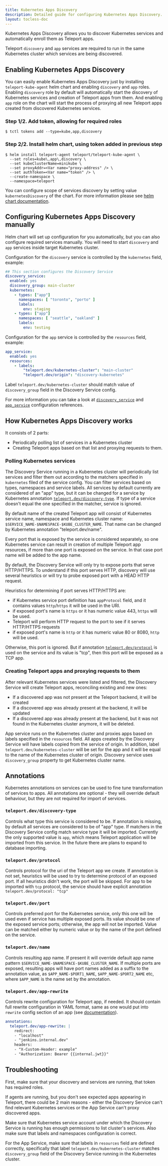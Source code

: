 ```yaml
---
title: Kubernetes Apps Discovery
description: Detailed guide for configuring Kubernetes Apps Discovery.
layout: tocless-doc
---
```


Kubernetes Apps Discovery allows you to discover Kubernetes services and automatically 
enroll them as Teleport apps.

Teleport `discovery` and `app` services are required to run in the same Kubernetes cluster which services are being discovered.

## Enabling Kubernetes Apps Discovery

You can easily enable Kubernetes Apps Discovery just by installing `teleport-kube-agent` helm chart and enabling `discovery` and `app` roles.
Enabling `discovery` role by default will automatically start the discovery of Kubernetes services and creation of Teleport apps from them. And enabling
`app` role on the chart will start the process of proxying all new Teleport apps created from discovered Kubernetes services.

### Step 1/2. Add token, allowing for required roles

```code
$ tctl tokens add --type=kube,app,discovery 
```

### Step 2/2. Install helm chart, using token added in previous step

```code
$ helm install teleport-agent teleport/teleport-kube-agent \
  --set roles=kube\,app\,discovery \
  --set kubeClusterName=minikube \
  --set proxyAddr=<Var name="proxy-address" /> \
  --set authToken=<Var name="token" /> \
  --create-namespace \
  --namespace=teleport
```

You can configure scope of services discovery by setting value `kubernetesDiscovery` of the chart. For more information
please see [helm chart documentation](../reference/helm-reference/teleport-kube-agent.mdx#kubernetesdiscovery).

## Configuring Kubernetes Apps Discovery manually

Helm chart will set up configuration for you automatically, but you can also configure required services manually.
You will need to start `discovery` and `app` services inside target Kubernetes cluster.

Configuration for the `discovery` service is controlled by the `kubernetes` field, example:

```yaml
## This section configures the Discovery Service
discovery_service:
  enabled: yes
  discovery_group: main-cluster
  kubernetes:
    - types: ["app"] 
      namespaces: [ "toronto", "porto" ]
      labels:
        env: staging
    - types: ["app"]
      namespaces: [ "seattle", "oakland" ]
      labels:
        env: testing
```

Configuration for the `app` service is controlled by the `resources` field, example:

```yaml
app_service:
  enabled: yes
  resources:
    - labels:
        "teleport.dev/kubernetes-cluster": "main-cluster"
        "teleport.dev/origin": "discovery-kubernetes"
```

Label `teleport.dev/kubernetes-cluster` should match value of `discovery_group` field in the Discovery Service config.

For more information you can take a look at [`discovery_service`](../reference/config.mdx#discovery-service) and [`app_service`](../reference/config.mdx#application-service) configuration references.

## How Kubernetes Apps Discovery works

It consists of 2 parts:
- Periodically polling list of services in a Kubernetes cluster
- Creating Teleport apps based on that list and proxying requests to them.

### Polling Kubernetes services

The Discovery Service running in a Kubernetes cluster will periodically list services and filter them out
according to the matchers specified in `kubernetes` filed of the service config. You can filter services based on
types, namespaces and service labels. All services by default currently 
are considered of an "app" type, but it can be changed for a service by Kubernetes annotation [`teleport.dev/discovery-type`](#teleportdevdiscovery-type).
If type of a service doesn't equal the one specified in the matcher, service is ignored.

By default name of the created Teleport app will consist of Kubernetes service name, namespace and 
Kubernetes cluster name: `$SERVICE_NAME-$NAMESPACE-$KUBE_CLUSTER_NAME`. That name can be changed by Kubernetes annotation 
"teleport.dev/name".

Every port that is exposed by the service is considered separately, so one Kubernetes service can result in creation of multiple Teleport app resources, 
if more than one port is exposed on the service. In that case port name will be added to the app name.

By default, the Discovery Service will only try to expose ports that serve HTTP/HTTPS. To understand if this port serves HTTP, discovery 
will use several heuristics or will try to probe exposed port with a HEAD HTTP request.

Heuristics for determining if port serves HTTP/HTTPS are:
- if Kubernetes service port definition has `appProtocol` field, and it contains
values `http`/`https` it will be used in the URI.
- if exposed port's name is `https` or it has numeric value 443, `https` will be used.
- Teleport will perform HTTP request to the port to see if it serves HTTP/HTTPS requests
- if exposed port's name is `http` or it has numeric value 80 or 8080, `http` will be used.

Otherwise, this port is ignored. But if annotation [`teleport.dev/protocol`](#teleportdevprotocol) is used on the service and its value is
"tcp", then this port will be exposed as a TCP app. 

### Creating Teleport apps and proxying requests to them

After relevant Kubernetes services were listed and filtered, the Discovery Service will create Teleport apps, reconciling
existing and new ones: 
- If a discovered app was not present at the Teleport backend, it will be created
- If a discovered app was already present at the backend, it will be updated
- If a discovered app was already present at the backend, but it was not found in the Kubernetes cluster anymore, it will be deleted.

App service runs on the Kubernetes cluster and proxies apps based on labels specified in the `resources` field. All apps created by the
Discovery Service will have labels copied from the service of origin. In addition, label `teleport.dev/kubernetes-cluster` will be set for
the app and it will be equal to the name of the Kubernetes cluster of origin. Discovery service uses `discovery_group` property to get Kubernetes
cluster name.

## Annotations

Kubernetes annotations on services can be used to fine tune transformation of services to apps.
All annotations are optional - they will override default behaviour, but they are not required for import of services. 

### `teleport.dev/discovery-type`

Controls what type this service is considered to be. If annotation is missing,
by default all services are considered to be of "app" type. If matchers in the Discovery Service
config match service type it will be imported. Currently the only supported value is
`app`, which means Teleport application will be imported from this service. In the future there are plans to expand to database importing.

### `teleport.dev/protocol` 

Controls protocol for the uri of the Teleport app we create. If annotation is not set,
heuristics will be used to try to determine protocol of an exposed port.
If all heuristics didn't work, the port will be skipped. For app to be imported with `tcp` protocol, the
service should have explicit annotation `teleport.dev/protocol: "tcp"`

### `teleport.dev/port` 

Controls preferred port for the Kubernetes service, only this one will be used even if service
has multiple exposed ports. Its value should be one of the exposed service ports; otherwise, the app will not be imported. 
Value can be matched either by numeric value or by the name of the port defined on the service.

### `teleport.dev/name` 

Controls resulting app name. If present it will override default app name pattern
`$SERVICE_NAME-$NAMESPACE-$KUBE_CLUSTER_NAME`. If multiple ports are exposed, resulting apps will have port names added
as a suffix to the annotation value, as `$APP_NAME-$PORT1_NAME`, `$APP_NAME-$PORT2_NAME` etc, where `$APP_NAME` is the name
set by the annotation.

### `teleport.dev/app-rewrite` 

Controls rewrite configuration for Teleport app, if needed. It should
contain full rewrite configuration in YAML format, same as one would put into `rewrite` config section of an 
app (see [documentation](https://goteleport.com/docs/application-access/guides/connecting-apps/#rewrite-redirect)).
```yaml
annotations:
  teleport.dev/app-rewrite: |
    redirect:
    - "localhost"
    - "jenkins.internal.dev"
    headers:
    - "X-Custom-Header: example"
    - "Authorization: Bearer {{internal.jwt}}"
```

## Troubleshooting
First, make sure that your discovery and services are running, that token has required roles.

If agents are running, but you don't see expected apps appearing in Teleport, there could be 2 main reasons - 
either the Discovery Service can't find relevant Kubernetes services or the App Service can't proxy discovered apps.

Make sure that Kubernetes service account under which the Discovery Service is running has enough permissions to list
cluster's services. Also make sure that labels and namespaces configuration is correct.

For the App Service, make sure that labels in `resources` field are defined correctly, specifically that label 
`teleport.dev/kubernetes-cluster` matches `discovery_group` field of the Discovery Service running in the Kubernetes cluster.